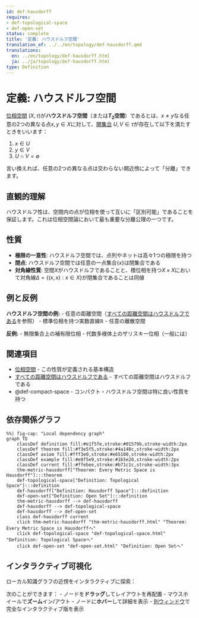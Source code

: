 ```yaml
---
id: def-hausdorff
requires:
- def-topological-space
- def-open-set
status: complete
title: '定義: ハウスドルフ空間'
translation_of: ../../en/topology/def-hausdorff.qmd
translations:
  en: ../en/topology/def-hausdorff.html
  ja: ../ja/topology/def-hausdorff.html
type: Definition
---
```


# 定義: ハウスドルフ空間 {#def-hausdorff}

[位相空間](def-topological-space.qmd) $(X, \tau)$が**ハウスドルフ空間**（または**$T_2$空間**）であるとは、$x \neq y$なる任意の2つの異なる点$x, y \in X$に対して、[開集合](def-open-set.qmd) $U, V \in \tau$が存在して以下を満たすときをいいます：

1. $x \in U$
2. $y \in V$
3. $U \cap V = \emptyset$

言い換えれば、任意の2つの異なる点は交わらない開近傍によって「分離」できます。

## 直観的理解

ハウスドルフ性は、空間内の点が位相を使って互いに「区別可能」であることを保証します。これは位相空間論において最も重要な分離公理の一つです。

## 性質

- **極限の一意性**: ハウスドルフ空間では、点列やネットは高々1つの極限を持つ
- **閉点**: ハウスドルフ空間では任意の一点集合$\{x\}$は閉集合である
- **対角線性質**: 空間$X$がハウスドルフであることと、積位相を持つ$X \times X$において対角線$\Delta = \{(x,x) : x \in X\}$が閉集合であることは同値

## 例と反例

**ハウスドルフ空間の例:**
- 任意の距離空間（[すべての距離空間はハウスドルフである](thm-metric-hausdorff.qmd)を参照）
- 標準位相を持つ実数直線$\mathbb{R}$
- 任意の離散空間

**反例:**
- 無限集合上の補有限位相
- 代数多様体上のザリスキー位相（一般には）

## 関連項目

- [位相空間](def-topological-space.qmd) - この性質が定義される基本構造
- [すべての距離空間はハウスドルフである](thm-metric-hausdorff.qmd) - すべての距離空間はハウスドルフである
- @def-compact-space - コンパクト・ハウスドルフ空間は特に良い性質を持つ

## 依存関係グラフ

```mermaid
%%| fig-cap: "Local dependency graph"
graph TD
    classDef definition fill:#e1f5fe,stroke:#01579b,stroke-width:2px
    classDef theorem fill:#f3e5f5,stroke:#4a148c,stroke-width:2px
    classDef axiom fill:#fff3e0,stroke:#e65100,stroke-width:2px
    classDef example fill:#e8f5e9,stroke:#1b5e20,stroke-width:2px
    classDef current fill:#ffebee,stroke:#b71c1c,stroke-width:3px
    thm-metric-hausdorff["Theorem: Every Metric Space is Hausdorff"]:::theorem
    def-topological-space["Definition: Topological Space"]:::definition
    def-hausdorff["Definition: Hausdorff Space"]:::definition
    def-open-set["Definition: Open Set"]:::definition
    thm-metric-hausdorff --> def-hausdorff
    def-hausdorff --> def-topological-space
    def-hausdorff --> def-open-set
    class def-hausdorff current
    click thm-metric-hausdorff "thm-metric-hausdorff.html" "Theorem: Every Metric Space is Hausdorffへ"
    click def-topological-space "def-topological-space.html" "Definition: Topological Spaceへ"
    click def-open-set "def-open-set.html" "Definition: Open Setへ"
```

## インタラクティブ可視化

ローカル知識グラフの近傍をインタラクティブに探索：

::: {.graph-viz data-id="def-hausdorff" data-width="700" data-height="500"}
:::

次のことができます：
- ノードを**ドラッグ**してレイアウトを再配置
- マウスホイールで**ズーム**イン/アウト
- ノードに**ホバー**して詳細を表示
- [別ウィンドウ](../../output/interactive/def-hausdorff.html){target="_blank"}で完全なインタラクティブ版を表示
